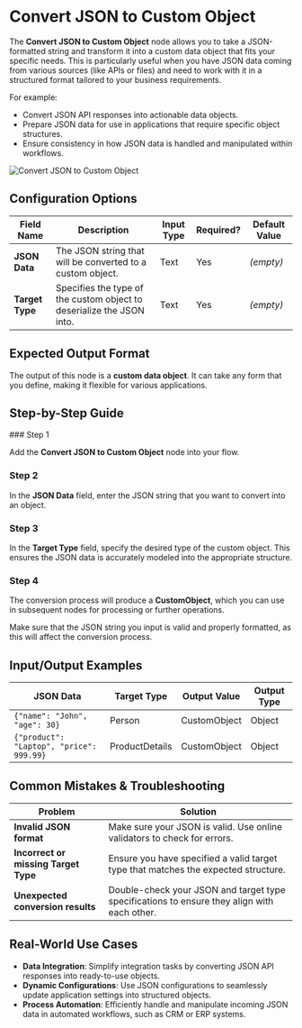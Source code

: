
# Convert JSON to Custom Object

The **Convert JSON to Custom Object** node allows you to take a JSON-formatted string and transform it into a custom data object that fits your specific needs. This is particularly useful when you have JSON data coming from various sources (like APIs or files) and need to work with it in a structured format tailored to your business requirements.

For example:

- Convert JSON API responses into actionable data objects.
- Prepare JSON data for use in applications that require specific object structures.
- Ensure consistency in how JSON data is handled and manipulated within workflows.

![Convert JSON to Custom Object](./convert-JSON-to-custom-object.png)

## Configuration Options

| Field Name      | Description                                                           | Input Type | Required? | Default Value |
| --------------- | --------------------------------------------------------------------- | ---------- | --------- | ------------- |
| **JSON Data**   | The JSON string that will be converted to a custom object.            | Text       | Yes       | _(empty)_     |
| **Target Type** | Specifies the type of the custom object to deserialize the JSON into. | Text       | Yes       | _(empty)_     |

## Expected Output Format

The output of this node is a **custom data object**. It can take any form that you define, making it flexible for various applications.

## Step-by-Step Guide

<Steps>
### Step 1

Add the **Convert JSON to Custom Object** node into your flow.

### Step 2

In the **JSON Data** field, enter the JSON string that you want to convert into an object.

### Step 3

In the **Target Type** field, specify the desired type of the custom object. This ensures the JSON data is accurately modeled into the appropriate structure.

### Step 4

The conversion process will produce a **CustomObject**, which you can use in subsequent nodes for processing or further operations.

</Steps>

<Callout type="info" title="Tip">
  Make sure that the JSON string you input is valid and properly formatted, as
  this will affect the conversion process.
</Callout>

## Input/Output Examples

| JSON Data                                | Target Type    | Output Value | Output Type |
| ---------------------------------------- | -------------- | ------------ | ----------- |
| `{"name": "John", "age": 30}`            | Person         | CustomObject | Object      |
| `{"product": "Laptop", "price": 999.99}` | ProductDetails | CustomObject | Object      |

## Common Mistakes & Troubleshooting

| Problem                              | Solution                                                                                    |
| ------------------------------------ | ------------------------------------------------------------------------------------------- |
| **Invalid JSON format**              | Make sure your JSON is valid. Use online validators to check for errors.                    |
| **Incorrect or missing Target Type** | Ensure you have specified a valid target type that matches the expected structure.          |
| **Unexpected conversion results**    | Double-check your JSON and target type specifications to ensure they align with each other. |

## Real-World Use Cases

- **Data Integration**: Simplify integration tasks by converting JSON API responses into ready-to-use objects.
- **Dynamic Configurations**: Use JSON configurations to seamlessly update application settings into structured objects.
- **Process Automation**: Efficiently handle and manipulate incoming JSON data in automated workflows, such as CRM or ERP systems.
